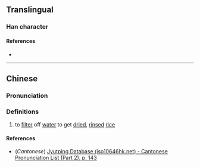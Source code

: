 {{character info/new}}
==Translingual==

===Han character===
{{Han char|rn=85|rad=水|as=11|sn=14|four=|canj=EYTU,XEYTU|ids=⿰氵竟}}

====References====
* {{Han ref|kx=0643.310|dkj=18077|dj=1051.110|hdz=31728.040|uh=6EF0|ud=28400}}

----

==Chinese==
{{zh-forms}}

===Pronunciation===
{{zh-pron
|m=jiàng
|c=koeng5
|mc=y
|oc=y
|ma=
|cat=v
}}

===Definitions===
{{zh-hanzi}}

# to [[filter]] off [[water]] to get [[dried]], [[rinse]]d [[rice]]

====References====
* (''Cantonese'') [http://www.iso10646hk.net/jp/document/download.jsp Jyutping Database (iso10646hk.net) - Cantonese Pronunciation List (Part 2), p. 143]